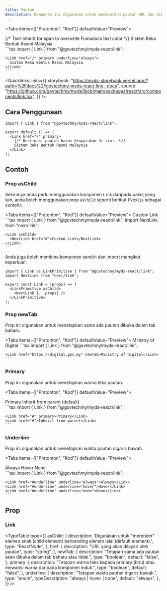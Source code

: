 ```yaml
---
title: Pautan
description: Komponen ini digunakan untuk memaparkan pautan URL dan dibina berdasarkan elemen HTML <a>.
---
```



<Tabs items={["Pratonton", "Kod"]} defaultValue="Preview">
  <Tab value="Pratonton">
    <div className="justify-center relative not-prose">
      <Link href="/" primary underline="always">
        {/* Text-inherit for span to overwrite Fumadocs text color */}
        <span className="text-inherit">Sistem Reka Bentuk Rasmi Malaysia</span>
      </Link>
    </div>
  </Tab>
  <Tab value="Kod">
    ```tsx 
    import { Link } from "@govtechmy/myds-react/link";

    <Link href="/" primary underline="always">
      Sistem Reka Bentuk Rasmi Malaysia
    </Link>
    ```
  </Tab>
</Tabs>

<Quicklinks
  links={{
    storybook:
      "https://myds-storybook.vercel.app/?path=%2Fdocs%2Fgovtechmy-myds-react-link--docs",
    source:
      "https://github.com/govtechmy/myds/blob/main/packages/react/src/components/link.tsx",
  }}
/>

## Cara Penggunaan

```tsx copy
import { Link } from "@govtechmy/myds-react/link";
```

```tsx copy
export default () => (
  <Link href="/" primary>
    {/* Destinasi pautan harus dinyatakan di sini. */}
    Sistem Reka Bentuk Rasmi Malaysia
  </Link>
);
```

## Contoh

### Prop asChild

Sekiranya anda perlu menggunakan komponen `Link` daripada pakej yang lain, anda boleh 
menggunakan prop `asChild` seperti berikut (Next.js sebagai contoh):

<Tabs items={["Pratonton", "Kod"]} defaultValue="Preview">
  <Tab value="Pratonton">
    <Link asChild>
      <NextLink href="#using-aschild-for-custom-links">
        Custom Link
      </NextLink>
    </Link>
  </Tab>
  <Tab value="Kod">
    ```tsx 
    import { Link } from "@govtechmy/myds-react/link";
    import NextLink from "next/link";

    <Link asChild>
      <NextLink href="#">Custom Link</NextLink>
    </Link>
    ```
  </Tab>
</Tabs>

Anda juga boleh membina komponen sendiri dan import mengikut keperluan:

```tsx
import { Link as LinkPrimitive } from "@govtechmy/myds-react/link";
import NextLink from "next/link";

export const Link = (props) => (
  <LinkPrimitive asChild>
    <NextLink {...props} />
  </LinkPrimitive>
);
```

### Prop newTab

Prop ini digunakan untuk menetapkan sama ada pautan dibuka dalam tab baharu.

<Tabs items={["Pratonton", "Kod"]} defaultValue="Preview">
  <Tab value="Pratonton">
    <Link href="https://digital.gov.my" newTab>Ministry of Digital</Link>
  </Tab>
  <Tab value="Kod">
    ```tsx 
    import { Link } from "@govtechmy/myds-react/link";

    <Link href="https://digital.gov.my" newTab>Ministry of Digital</Link>
    ```
  </Tab>
</Tabs>

### Primary

Prop ini digunakan untuk menetapkan warna teks pautan.

<Tabs items={["Pratonton", "Kod"]} defaultValue="Preview">
  <Tab value="Pratonton">
    <div className="space-y-2">
      <div className="flex justify-center items-center gap-2">
        <Link href="#primary" primary>Primary</Link>
        <Link href="#primary">Inherit from parent (default)</Link>
      </div>
    </div>
  </Tab>
  <Tab value="Kod">
    ```tsx 
    import { Link } from "@govtechmy/myds-react/link";

    <Link href="#" primary>Primary</Link>
    <Link href="#">Inherit from parent</Link>
    ```
  </Tab>
</Tabs>

### Underline

Prop ini digunakan untuk menetapkan waktu pautan digaris bawah.

<Tabs items={["Pratonton", "Kod"]} defaultValue="Preview">
  <Tab value="Pratonton">
    <div className="space-y-2">
      <div className="flex justify-center items-center h-fit gap-2 not-prose">
        <Link href="#underline" underline="always" >Always</Link>
        <Link href="#underline" underline="hover" >Hover</Link>
        <Link href="#underline" underline="none" >None</Link>
      </div>
    </div>
  </Tab>
  <Tab value="Kod">
    ```tsx 
    import { Link } from "@govtechmy/myds-react/link";

    <Link href="#underline" underline="always">Always</Link>
    <Link href="#underline" underline="hover">Hover</Link>
    <Link href="#underline" underline="none">None</Link>
    ```
  </Tab>
</Tabs>

## Prop

### Link

<TypeTable
  type={{
    asChild: {
      description: 'Digunakan untuk "merender" elemen anak (child element) berbanding elemen lalai (default element).',
      type: "ReactNode",
    },
    href: {
      description: "URL yang akan dilayari oleh pautan",
      type: "string",
    },
    newTab: {
      description: "Tetapan sama ada pautan akan dibuka dalam tab baharu atau tidak.",
      type: "boolean",
      default: "false",
    },
    primary: {
      description: "Tetapan warna teks kepada primary (biru) atau mewarisi warna daripada komponen induk.",
      type: "boolean",
      default: "false",
    },
    underline: {
      description: "Tetapan waktu pautan digaris bawah.",
      type: "enum",
      typeDescription: "always | hover | none",
      default: "always",
    },
  }}
/>
